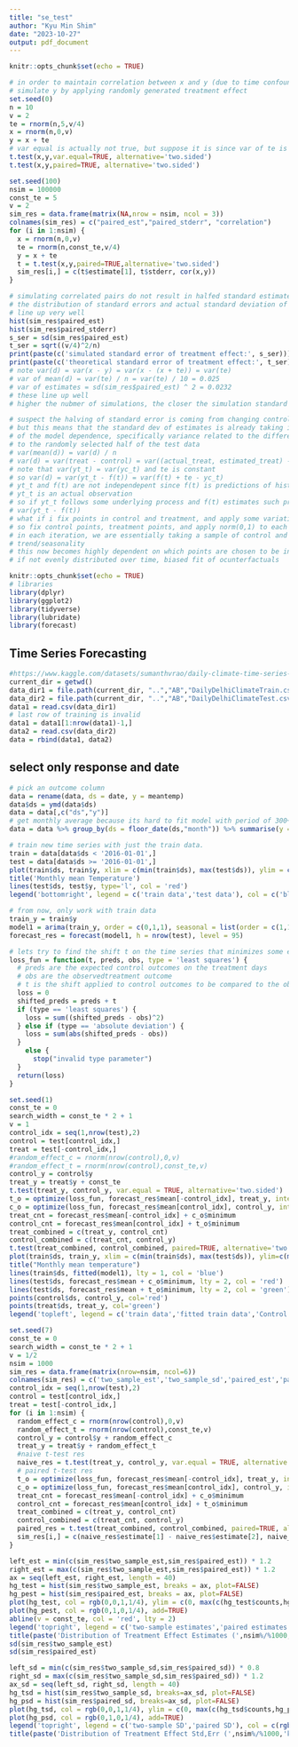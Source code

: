 ```yaml
---
title: "se_test"
author: "Kyu Min Shim"
date: "2023-10-27"
output: pdf_document
---
```


```r
knitr::opts_chunk$set(echo = TRUE)
```

```R
# in order to maintain correlation between x and y (due to time confounding), 
# simulate y by applying randomly generated treatment effect
set.seed(0)
n = 10
v = 2
te = rnorm(n,5,v/4)
x = rnorm(n,0,v)
y = x + te
# var equal is actually not true, but suppose it is since var of te is small
t.test(x,y,var.equal=TRUE, alternative='two.sided')
t.test(x,y,paired=TRUE, alternative='two.sided')
```
```R
set.seed(100)
nsim = 100000
const_te = 5
v = 2
sim_res = data.frame(matrix(NA,nrow = nsim, ncol = 3))
colnames(sim_res) = c("paired_est","paired_stderr", "correlation")
for (i in 1:nsim) {
  x = rnorm(n,0,v)
  te = rnorm(n,const_te,v/4)
  y = x + te
  t = t.test(x,y,paired=TRUE,alternative='two.sided')
  sim_res[i,] = c(t$estimate[1], t$stderr, cor(x,y))
}
```

```r
# simulating correlated pairs do not result in halfed standard estimates. In fact,
# the distribution of standard errors and actual standard deviation of mean estimates 
# line up very well
hist(sim_res$paired_est)
hist(sim_res$paired_stderr)
s_ser = sd(sim_res$paired_est)
t_ser = sqrt((v/4)^2/n)
print(paste(c('simulated standard error of treatment effect:', s_ser)))
print(paste(c('theoretical standard error of treatment effect:', t_ser)))
# note var(d) = var(x - y) = var(x - (x + te)) = var(te)
# var of mean(d) = var(te) / n = var(te) / 10 = 0.025
# var of estimates = sd(sim_res$paired_est) ^ 2 = 0.0232
# these line up well 
# higher the nubmer of simulations, the closer the simulation standard error to the theoretical
```

```r
# suspect the halving of standard error is coming from changing control/treatment assignments
# but this means that the standard dev of estimates is already taking into account
# of the model dependence, specifically variance related to the different forecasts that is fitted
# to the randomly selected half of the test data 
# var(mean(d)) = var(d) / n
# var(d) = var(treat - control) = var((actual_treat, estimated_treat) - (estimated_control, actual_control)) = var((yt_t - f(t), f(t) + te - yc_t))
# note that var(yt_t) = var(yc_t) and te is constant
# so var(d) = var(yt_t - f(t)) = var(f(t) + te - yc_t)
# yt_t and f(t) are not independepent since f(t) is predictions of historical data and 
# yt_t is an actual observation 
# so if yt_t follows some underlying process and f(t) estimates such process, then cov(yt_t, f(t)) is high
# var(yt_t - f(t)) 
# what if i fix points in control and treatment, and apply some variation to their values
# so fix control points, treatment points, and apply norm(0,1) to each one so that
# in each iteration, we are essentially taking a sample of control and treatment aligned with its
# trend/seasonality 
# this now becomes highly dependent on which points are chosen to be in which group
# if not evenly distributed over time, biased fit of ocunterfactuals
```

```r
knitr::opts_chunk$set(echo = TRUE)
# libraries
library(dplyr)
library(ggplot2)
library(tidyverse)
library(lubridate)
library(forecast)
```

## Time Series Forecasting
```r
#https://www.kaggle.com/datasets/sumanthvrao/daily-climate-time-series-data/?select=DailyDelhiClimateTrain.csv
current_dir = getwd()
data_dir1 = file.path(current_dir, "..","AB","DailyDelhiClimateTrain.csv")
data_dir2 = file.path(current_dir, "..","AB","DailyDelhiClimateTest.csv")
data1 = read.csv(data_dir1)
# last row of training is invalid
data1 = data1[1:nrow(data1)-1,]
data2 = read.csv(data_dir2)
data = rbind(data1, data2)
```
## select only response and date
```r
# pick an outcome column
data = rename(data, ds = date, y = meantemp)
data$ds = ymd(data$ds)
data = data[,c("ds","y")]
# get monthly average because its hard to fit model with period of 300+
data = data %>% group_by(ds = floor_date(ds,"month")) %>% summarise(y = mean(y))
```
```r
# train new time series with just the train data.
train = data[data$ds < '2016-01-01',]
test = data[data$ds >= '2016-01-01',]
plot(train$ds, train$y, xlim = c(min(train$ds), max(test$ds)), ylim = c(min(train$y), max(train$y)), type = 'l', col = 'black', ylab = 'Mean Temperature', xlab = 'Time')
title('Monthly mean Temperature')
lines(test$ds, test$y, type='l', col = 'red')
legend('bottomright', legend = c('train data','test data'), col = c('black','red'), lty = 1)
```
```r
# from now, only work with train data
train_y = train$y
model1 = arima(train_y, order = c(0,1,1), seasonal = list(order = c(1,1,0), period=12))
forecast_res = forecast(model1, h = nrow(test), level = 95)
```
```r
# lets try to find the shift t on the time series that minimizes some error function with the treatment outcomes
loss_fun = function(t, preds, obs, type = 'least squares') {
  # preds are the expected control outcomes on the treatment days 
  # obs are the observedtreatment outcome
  # t is the shift applied to control outcomes to be compared to the observed treatment outcome
  loss = 0
  shifted_preds = preds + t
  if (type == 'least squares') {
    loss = sum((shifted_preds - obs)^2)
  } else if (type == 'absolute deviation') {
    loss = sum(abs(shifted_preds - obs))
  }
    else {
      stop("invalid type parameter")
  }
  return(loss)
}
```
```R
set.seed(1)
const_te = 0
search_width = const_te * 2 + 1
v = 1
control_idx = seq(1,nrow(test),2)
control = test[control_idx,]
treat = test[-control_idx,]
#random_effect_c = rnorm(nrow(control),0,v)
#random_effect_t = rnorm(nrow(control),const_te,v)
control_y = control$y 
treat_y = treat$y + const_te
t.test(treat_y, control_y, var.equal = TRUE, alternative='two.sided')
t_o = optimize(loss_fun, forecast_res$mean[-control_idx], treat_y, interval = c(-search_width, search_width))
c_o = optimize(loss_fun, forecast_res$mean[control_idx], control_y, interval = c(-search_width, search_width))
treat_cnt = forecast_res$mean[-control_idx] + c_o$minimum
control_cnt = forecast_res$mean[control_idx] + t_o$minimum
treat_combined = c(treat_y, control_cnt)
control_combined = c(treat_cnt, control_y)
t.test(treat_combined, control_combined, paired=TRUE, alternative='two.sided')
plot(train$ds, train_y, xlim = c(min(train$ds), max(test$ds)), ylim=c(min(c(control_y,treat_y))-5,max(c(control_y,treat_y))+5),type = 'l', col = 'black',ylab = "Mean Temperature",xlab ="Time")
title("Monthly mean temperature")
lines(train$ds, fitted(model1), lty = 1, col = 'blue')
lines(test$ds, forecast_res$mean + c_o$minimum, lty = 2, col = 'red')
lines(test$ds, forecast_res$mean + t_o$minimum, lty = 2, col = 'green')
points(control$ds, control_y, col='red')
points(treat$ds, treat_y, col='green')
legend('topleft', legend = c('train data','fitted train data','Control TS','Treatment TS'), col = c('black','blue','red','green'), lty = c(1,1,2,2))
```


```r
set.seed(7)
const_te = 0
search_width = const_te * 2 + 1
v = 1/2
nsim = 1000
sim_res = data.frame(matrix(nrow=nsim, ncol=6))
colnames(sim_res) = c('two_sample_est','two_sample_sd','paired_est','paired_sd','t_o','c_o')
control_idx = seq(1,nrow(test),2)
control = test[control_idx,]
treat = test[-control_idx,]
for (i in 1:nsim) {
  random_effect_c = rnorm(nrow(control),0,v)
  random_effect_t = rnorm(nrow(control),const_te,v)
  control_y = control$y + random_effect_c
  treat_y = treat$y + random_effect_t
  #naive t-test res
  naive_res = t.test(treat_y, control_y, var.equal = TRUE, alternative = 'two.sided')
  # paired t-test res
  t_o = optimize(loss_fun, forecast_res$mean[-control_idx], treat_y, interval = c(-search_width, search_width))
  c_o = optimize(loss_fun, forecast_res$mean[control_idx], control_y, interval = c(-search_width, search_width))
  treat_cnt = forecast_res$mean[-control_idx] + c_o$minimum
  control_cnt = forecast_res$mean[control_idx] + t_o$minimum
  treat_combined = c(treat_y, control_cnt)
  control_combined = c(treat_cnt, control_y)
  paired_res = t.test(treat_combined, control_combined, paired=TRUE, alternative='two.sided')
  sim_res[i,] = c(naive_res$estimate[1] - naive_res$estimate[2], naive_res$stderr, paired_res$estimate[1], paired_res$stderr,t_o$minimum, c_o$minimum)
}
```
```r
left_est = min(c(sim_res$two_sample_est,sim_res$paired_est)) * 1.2
right_est = max(c(sim_res$two_sample_est,sim_res$paired_est)) * 1.2
ax = seq(left_est, right_est, length = 40)
hg_test = hist(sim_res$two_sample_est, breaks = ax, plot=FALSE)
hg_pest = hist(sim_res$paired_est, breaks = ax, plot=FALSE)
plot(hg_test, col = rgb(0,0,1,1/4), ylim = c(0, max(c(hg_test$counts,hg_pest$counts))),main="", xlab="Treatment Effect Estimate")
plot(hg_pest, col = rgb(0,1,0,1/4), add=TRUE)
abline(v = const_te, col = 'red', lty = 2)
legend('topright', legend = c('two-sample estimates','paired estimates'), col = c(rgb(0,0,1,1/4),rgb(0,1,0,1/4)), pch=c(15,15))
title(paste('Distribution of Treatment Effect Estimates (',nsim%/%1000,'k Simulations)'))
sd(sim_res$two_sample_est)
sd(sim_res$paired_est)
```
```r
left_sd = min(c(sim_res$two_sample_sd,sim_res$paired_sd)) * 0.8
right_sd = max(c(sim_res$two_sample_sd,sim_res$paired_sd)) * 1.2
ax_sd = seq(left_sd, right_sd, length = 40)
hg_tsd = hist(sim_res$two_sample_sd, breaks=ax_sd, plot=FALSE)
hg_psd = hist(sim_res$paired_sd, breaks=ax_sd, plot=FALSE)
plot(hg_tsd, col = rgb(0,0,1,1/4), ylim = c(0, max(c(hg_tsd$counts,hg_psd$counts))), main="", xlab = "Std.Err of Estimate")
plot(hg_psd, col = rgb(0,1,0,1/4), add=TRUE)
legend('topright', legend = c('two-sample SD','paired SD'), col = c(rgb(0,0,1,1/4),rgb(0,1,0,1/4)), pch=c(15,15))
title(paste('Distribution of Treatment Effect Std,Err (',nsim%/%1000,'k Simulations)'))
```



